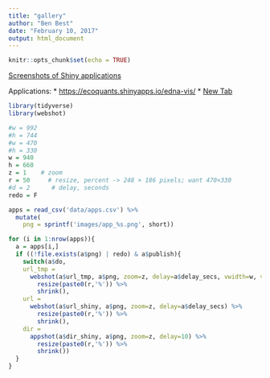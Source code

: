 ```yaml
---
title: "gallery"
author: "Ben Best"
date: "February 10, 2017"
output: html_document
---
```


```r
knitr::opts_chunk$set(echo = TRUE) 
```

[Screenshots of Shiny applications](https://github.com/wch/webshot#screenshots-of-shiny-applications)

Applications:
* [https://ecoquants.shinyapps.io/edna-vis/](https://ecoquants.shinyapps.io/edna-vis/)
* [New Tab](http://ohi-science.nceas.ucsb.edu/ohi-global)
```r
library(tidyverse)
library(webshot)

#w = 992
#h = 744
#w = 470
#h = 330
w = 940
h = 660
z = 1    # zoom
r = 50     # resize, percent -> 248 × 186 pixels; want 470×330
#d = 2      # delay, seconds
redo = F

apps = read_csv('data/apps.csv') %>%
  mutate(
    png = sprintf('images/app_%s.png', short))

for (i in 1:nrow(apps)){
  a = apps[i,]
  if ((!file.exists(a$png) | redo) & a$publish){
    switch(a$do,
    url_tmp = 
      webshot(a$url_tmp, a$png, zoom=z, delay=a$delay_secs, vwidth=w, vheight=h) %>%
        resize(paste0(r,'%')) %>%
        shrink(),
    url = 
      webshot(a$url_shiny, a$png, zoom=z, delay=a$delay_secs) %>%
        resize(paste0(r,'%')) %>%
        shrink(),
    dir = 
      appshot(a$dir_shiny, a$png, zoom=z, delay=10) %>%
        resize(paste0(r,'%')) %>%
        shrink())
  }
}
```


